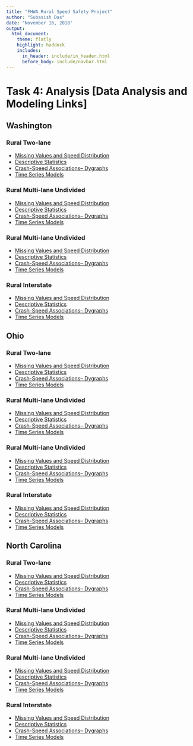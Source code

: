 ```yaml
---
title: "FHWA Rural Speed Safety Project"
author: "Subasish Das"
date: "November 16, 2018"
output:
  html_document:
    theme: flatly
    highlight: haddock
    includes:
      in_header: include/in_header.html
      before_body: include/navbar.html
---
```


# Task 4: Analysis [Data Analysis and Modeling Links]
## **Washington**

### Rural Two-lane
* [Missing Values and Speed Distribution](https://subasish.github.io/pages/FHWA_Rural_Speed_T4_1/html2a/WA_R2_md.html)
* [Descriptive Statistics](https://subasish.github.io/pages/FHWA_Rural_Speed_T4_1/html2a/WA_R2_desSTAT.html)
* [Crash-Speed Associations-- Dygraphs](https://subasish.github.io/pages/FHWA_Rural_Speed_T4_1/html2a/WA_R2_dygraphs.html)
* [Time Series Models](https://subasish.github.io/pages/FHWA_Rural_Speed_T4_1/html2a/WA_R2_ARIMA.html)

### Rural Multi-lane Undivided
* [Missing Values and Speed Distribution](https://subasish.github.io/pages/FHWA_Rural_Speed_T4_1/html2a/WA_RMU_md.html)
* [Descriptive Statistics](https://subasish.github.io/pages/FHWA_Rural_Speed_T4_1/html2a/WA_RMU_desSTAT.html)
* [Crash-Speed Associations-- Dygraphs](https://subasish.github.io/pages/FHWA_Rural_Speed_T4_1/html2a/WA_RMU_dygraphs.html)
* [Time Series Models](https://subasish.github.io/pages/FHWA_Rural_Speed_T4_1/html2a/WA_RMU_ARIMA.html)

### Rural Multi-lane Undivided
* [Missing Values and Speed Distribution](https://subasish.github.io/pages/FHWA_Rural_Speed_T4_1/html2a/WA_RMD_md.html)
* [Descriptive Statistics](https://subasish.github.io/pages/FHWA_Rural_Speed_T4_1/html2a/WA_RMD_desSTAT.html)
* [Crash-Speed Associations-- Dygraphs](https://subasish.github.io/pages/FHWA_Rural_Speed_T4_1/html2a/WA_RMD_dygraphs.html)
* [Time Series Models](https://subasish.github.io/pages/FHWA_Rural_Speed_T4_1/html2a/WA_RMD_ARIMA.html)


### Rural Interstate
* [Missing Values and Speed Distribution](https://subasish.github.io/pages/FHWA_Rural_Speed_T4_1/html2a/WA_RI_md.html)
* [Descriptive Statistics](https://subasish.github.io/pages/FHWA_Rural_Speed_T4_1/html2a/WA_RI_desSTAT.html)
* [Crash-Speed Associations-- Dygraphs](https://subasish.github.io/pages/FHWA_Rural_Speed_T4_1/html2a/WA_RI_dygraphs.html)
* [Time Series Models](https://subasish.github.io/pages/FHWA_Rural_Speed_T4_1/html2a/WA_RI_daily_ARIMA.html)


## **Ohio**
### Rural Two-lane
* [Missing Values and Speed Distribution](https://subasish.github.io/pages/FHWA_Rural_Speed_T4_1/html2a/OH_R2_md.html)
* [Descriptive Statistics](https://subasish.github.io/pages/FHWA_Rural_Speed_T4_1/html2a/OH_R2_desSTAT.html)
* [Crash-Speed Associations-- Dygraphs](https://subasish.github.io/pages/FHWA_Rural_Speed_T4_1/html2a/OH_R2_dygraphs.html)
* [Time Series Models](https://subasish.github.io/pages/FHWA_Rural_Speed_T4_1/html2a/OH_R2_ARIMA.html)

### Rural Multi-lane Undivided
* [Missing Values and Speed Distribution](https://subasish.github.io/pages/FHWA_Rural_Speed_T4_1/html2a/OH_RMU_md.html)
* [Descriptive Statistics](https://subasish.github.io/pages/FHWA_Rural_Speed_T4_1/html2a/OH_RMU_desSTAT.html)
* [Crash-Speed Associations-- Dygraphs](https://subasish.github.io/pages/FHWA_Rural_Speed_T4_1/html2a/OH_RMU_dygraphs.html)
* [Time Series Models](https://subasish.github.io/pages/FHWA_Rural_Speed_T4_1/html2a/OH_RMU_ARIMA.html)

### Rural Multi-lane Undivided
* [Missing Values and Speed Distribution](https://subasish.github.io/pages/FHWA_Rural_Speed_T4_1/html2a/OH_RMD_md.html)
* [Descriptive Statistics](https://subasish.github.io/pages/FHWA_Rural_Speed_T4_1/html2a/OH_RMD_desSTAT.html)
* [Crash-Speed Associations-- Dygraphs](https://subasish.github.io/pages/FHWA_Rural_Speed_T4_1/html2a/OH_RMD_dygraphs.html)
* [Time Series Models](https://subasish.github.io/pages/FHWA_Rural_Speed_T4_1/html2a/OH_RMD_ARIMA.html)


### Rural Interstate
* [Missing Values and Speed Distribution](https://subasish.github.io/pages/FHWA_Rural_Speed_T4_1/html2a/OH_RI_md.html)
* [Descriptive Statistics](https://subasish.github.io/pages/FHWA_Rural_Speed_T4_1/html2a/OH_RI_desSTAT.html)
* [Crash-Speed Associations-- Dygraphs](https://subasish.github.io/pages/FHWA_Rural_Speed_T4_1/html2a/OH_RI_dygraphs.html)
* [Time Series Models](https://subasish.github.io/pages/FHWA_Rural_Speed_T4_1/html2a/OH_RI_daily_ARIMA.html)



## **North Carolina**
### Rural Two-lane
* [Missing Values and Speed Distribution](https://subasish.github.io/pages/FHWA_Rural_Speed_T4_1/html2a/NC_R2_md.html)
* [Descriptive Statistics](https://subasish.github.io/pages/FHWA_Rural_Speed_T4_1/html2a/NC_R2_desSTAT.html)
* [Crash-Speed Associations-- Dygraphs](https://subasish.github.io/pages/FHWA_Rural_Speed_T4_1/html2a/NC_R2_dygraphs.html)
* [Time Series Models](https://subasish.github.io/pages/FHWA_Rural_Speed_T4_1/html2a/NC_R2_ARIMA.html)

### Rural Multi-lane Undivided
* [Missing Values and Speed Distribution](https://subasish.github.io/pages/FHWA_Rural_Speed_T4_1/html2a/NC_RMU_md.html)
* [Descriptive Statistics](https://subasish.github.io/pages/FHWA_Rural_Speed_T4_1/html2a/NC_RMU_desSTAT.html)
* [Crash-Speed Associations-- Dygraphs](https://subasish.github.io/pages/FHWA_Rural_Speed_T4_1/html2a/NC_RMU_dygraphs.html)
* [Time Series Models](https://subasish.github.io/pages/FHWA_Rural_Speed_T4_1/html2a/NC_RMU_ARIMA.html)

### Rural Multi-lane Undivided
* [Missing Values and Speed Distribution](https://subasish.github.io/pages/FHWA_Rural_Speed_T4_1/html2a/NC_RMD_md.html)
* [Descriptive Statistics](https://subasish.github.io/pages/FHWA_Rural_Speed_T4_1/html2a/NC_RMD_desSTAT.html)
* [Crash-Speed Associations-- Dygraphs](https://subasish.github.io/pages/FHWA_Rural_Speed_T4_1/html2a/NC_RMD_dygraphs.html)
* [Time Series Models](https://subasish.github.io/pages/FHWA_Rural_Speed_T4_1/html2a/NC_RMD_ARIMA.html)


### Rural Interstate
* [Missing Values and Speed Distribution](https://subasish.github.io/pages/FHWA_Rural_Speed_T4_1/html2a/NC_RI_md.html)
* [Descriptive Statistics](https://subasish.github.io/pages/FHWA_Rural_Speed_T4_1/html2a/NC_RI_desSTAT.html)
* [Crash-Speed Associations-- Dygraphs](https://subasish.github.io/pages/FHWA_Rural_Speed_T4_1/html2a/NC_RI_dygraphs.html)
* [Time Series Models](https://subasish.github.io/pages/FHWA_Rural_Speed_T4_1/html2a/NC_RI_ARIMA.html)

